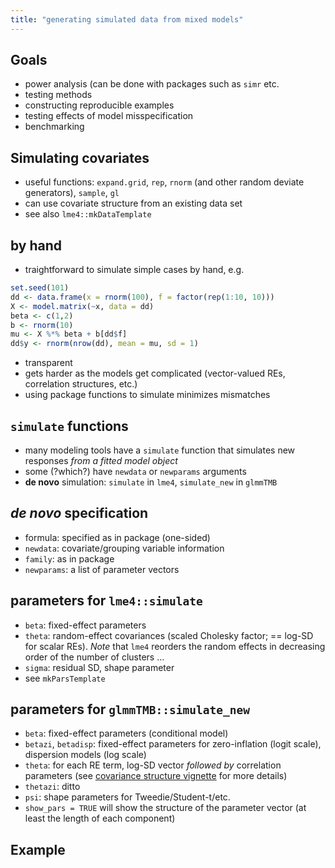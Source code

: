 ```yaml
---
title: "generating simulated data from mixed models"
---
```


## Goals

* power analysis (can be done with packages such as `simr` etc.
* testing methods
* constructing reproducible examples
* testing effects of model misspecification
* benchmarking

## Simulating covariates

* useful functions: `expand.grid`, `rep`, `rnorm` (and other random deviate generators), `sample`, `gl`
* can use covariate structure from an existing data set
* see also `lme4::mkDataTemplate`

## by hand

* traightforward to simulate simple cases by hand, e.g.

```r
set.seed(101)
dd <- data.frame(x = rnorm(100), f = factor(rep(1:10, 10)))
X <- model.matrix(~x, data = dd)
beta <- c(1,2)
b <- rnorm(10)
mu <- X %*% beta + b[dd$f]
dd$y <- rnorm(nrow(dd), mean = mu, sd = 1)
```

* transparent
* gets harder as the models get complicated (vector-valued REs, correlation structures, etc.)
* using package functions to simulate minimizes mismatches

## `simulate` functions

* many modeling tools have a `simulate` function that simulates new responses *from a fitted model object*
* some (?which?) have `newdata` or `newparams` arguments
* **de novo** simulation: `simulate` in `lme4`, `simulate_new` in `glmmTMB`

## *de novo* specification

* formula: specified as in package (one-sided)
* `newdata`: covariate/grouping variable information
* `family`: as in package
* `newparams`: a list of parameter vectors

## parameters for `lme4::simulate`

* `beta`: fixed-effect parameters
* `theta`: random-effect covariances (scaled Cholesky factor; == log-SD for scalar REs). *Note* that `lme4` reorders the random effects in decreasing order of the number of clusters ...
* `sigma`: residual SD, shape parameter
* see `mkParsTemplate`

## parameters for `glmmTMB::simulate_new`

* `beta`: fixed-effect parameters (conditional model)
* `betazi`, `betadisp`: fixed-effect parameters for zero-inflation (logit scale), dispersion models (log scale)
* `theta`: for each RE term, log-SD vector *followed by* correlation parameters (see [covariance structure vignette](https://cran.r-project.org/web/packages/glmmTMB/vignettes/covstruct.html) for more details)
* `thetazi`: ditto
* `psi`: shape parameters for Tweedie/Student-t/etc.
* `show_pars = TRUE` will show the structure of the parameter vector (at least the length of each component)

## Example

